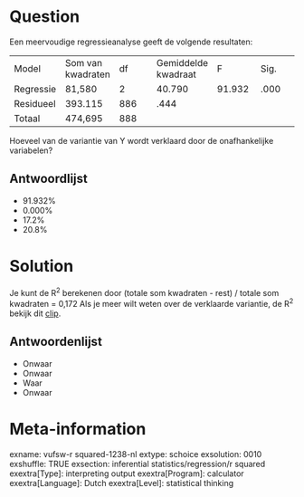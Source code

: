 Question
========
Een meervoudige regressieanalyse geeft de volgende resultaten:  
  

<table style="width:100%;"> <colgroup> <col style="width: 16%" /> <col style="width: 16%" /> <col style="width: 16%" /> <col style="width: 16%" /> <col style="width: 16%" /> <col style="width: 16%" /> </colgroep> <tbody> <tr class="odd"> <td>Model</td> <td>Som van kwadraten</td> <td>df</td> <td>Gemiddelde kwadraat</td> <td>F</td> <td>Sig.</td> </tr> <tr class="even"> <td>Regressie</td> <td>81,580</td> <td>2</td> <td>40.790</td> <td>91.932</td> <td>.000</td> </tr> <tr class="odd"> <td>Residueel</td> <td>393.115</td> <td>886</td> <td>.444</td> <td><br /> </td> <td> </td> </tr> <tr class="even"> <td>Totaal</td> <td>474,695</td> <td>888</td> <td><br /> </td> <td><br /> </td> <td><br /> </td> </tr> </tbody> </table>

  
Hoeveel van de variantie van Y wordt verklaard door de onafhankelijke variabelen?

Antwoordlijst
----------
* 91.932%
* 0.000%
* 17.2%
* 20.8%

Solution
========

Je kunt de R<sup>2</sup> berekenen door (totale som kwadraten - rest) / totale som kwadraten = 0,172  Als je meer wilt weten over de verklaarde variantie, de R<sup>2</sup> bekijk dit
[clip](https://www.youtube.com/watch?v=s4iAV-ag640&list=PLyLpEs0x9BnnDik99xLBH1yxkUCL4E7jk&index=2).


Antwoordenlijst
----------
* Onwaar
* Onwaar
* Waar
* Onwaar

Meta-information
================
exname: vufsw-r squared-1238-nl
extype: schoice
exsolution: 0010
exshuffle: TRUE
exsection: inferential statistics/regression/r squared
exextra[Type]: interpreting output
exextra[Program]: calculator
exextra[Language]: Dutch
exextra[Level]: statistical thinking

